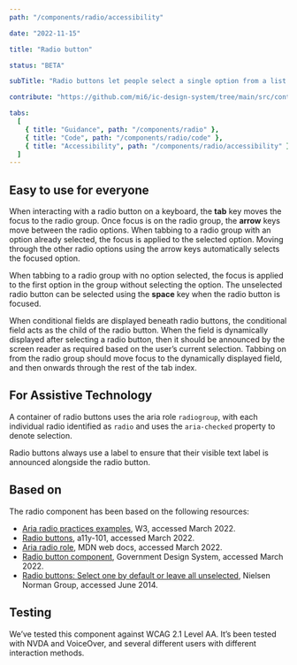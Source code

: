 ```yaml
---
path: "/components/radio/accessibility"

date: "2022-11-15"

title: "Radio button"

status: "BETA"

subTitle: "Radio buttons let people select a single option from a list."

contribute: "https://github.com/mi6/ic-design-system/tree/main/src/content/structured/components/radio.mdx"

tabs:
  [
    { title: "Guidance", path: "/components/radio" },
    { title: "Code", path: "/components/radio/code" },
    { title: "Accessibility", path: "/components/radio/accessibility" },
  ]
---
```


## Easy to use for everyone

When interacting with a radio button on a keyboard, the **tab** key moves the focus to the radio group. Once focus is on the radio group, the **arrow** keys move between the radio options. When tabbing to a radio group with an option already selected, the focus is applied to the selected option. Moving through the other radio options using the arrow keys automatically selects the focused option.

When tabbing to a radio group with no option selected, the focus is applied to the first option in the group without selecting the option. The unselected radio button can be selected using the **space** key when the radio button is focused.

When conditional fields are displayed beneath radio buttons, the conditional field acts as the child of the radio button. When the field is dynamically displayed after selecting a radio button, then it should be announced by the screen reader as required based on the user’s current selection. Tabbing on from the radio group should move focus to the dynamically displayed field, and then onwards through the rest of the tab index.

## For Assistive Technology

A container of radio buttons uses the aria role `radiogroup`, with each individual radio identified as `radio` and uses the `aria-checked` property to denote selection.

Radio buttons always use a label to ensure that their visible text label is announced alongside the radio button.

## Based on

The radio component has been based on the following resources:

- [Aria radio practices examples](https://www.w3.org/TR/2016/WD-wai-aria-practices-1.1-20160317/examples/radio/radio.html), W3, accessed March 2022.
- [Radio buttons](https://www.a11y-101.com/development/radio-buttons), a11y-101, accessed March 2022.
- [Aria radio role](https://developer.mozilla.org/en-US/docs/Web/Accessibility/ARIA/Roles/radio_role#keyboard_interactions), MDN web docs, accessed March 2022.
- [Radio button component](https://design-system.service.gov.uk/components/radios/), Government Design System, accessed March 2022.
- [Radio buttons: Select one by default or leave all unselected](https://www.nngroup.com/articles/radio-buttons-default-selection/), Nielsen Norman Group, accessed June 2014.

## Testing

We’ve tested this component against WCAG 2.1 Level AA. It’s been tested with NVDA and VoiceOver, and several different users with different interaction methods.
